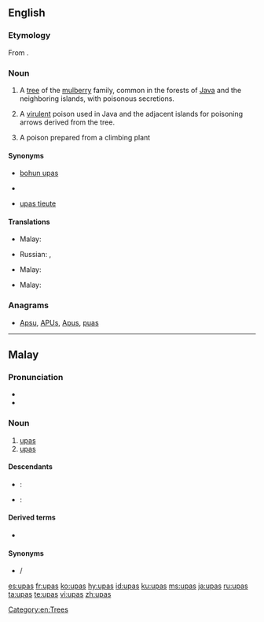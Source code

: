 ==English==
{{slim-wikipedia|lang=en}}

===Etymology===
From {{etyl|ms|en}} {{term|upas|lang=ms}}.

===Noun===
{{en-noun|-|es}}

# {{context|usually countable|botany|lang=en}} A [[tree]] {{taxlink|Antiaris toxicaria|species|noshow=1}} of the [[mulberry]] family, common in the forests of [[Java]] and the neighboring islands, with poisonous secretions.
# {{context|uncountable|lang=en}} A [[virulent]] poison used in Java and the adjacent islands for poisoning arrows derived from the tree.
# {{context|uncountable|lang=en}} A poison prepared from a climbing plant {{taxlink|Strychnos tieute|species|noshow=1}}

====Synonyms====
* {{sense|''Antiaris toxicaria''}} [[bohun upas]]
* {{sense|poison from ''Antiaris toxicaria''}}
* {{sense|poison from ''Strychnos tieute''}} [[upas tieute]]

====Translations====
{{trans-top|tree}}
* Malay: {{t|ms|pokok upas}}
{{trans-mid}}
* Russian: {{t+|ru|анча́р|m|sc=Cyrl}}, {{t|ru|упа́с|m|sc=Cyrl}}
{{trans-bottom}}
{{trans-top|poison from ''Antiaris toxicaria''}}
* Malay: {{t+|ms|upas}}
{{trans-mid}}
{{trans-bottom}}
{{trans-top|poison from ''Strychnos tieute''}}
* Malay: {{t+|ms|upas}}
{{trans-mid}}
{{trans-bottom}}

===Anagrams===
* [[Apsu#English|Apsu]], [[APUs#English|APUs]], [[Apus#English|Apus]], [[puas#English|puas]]

[[Category:en:Trees]]

----

==Malay==

===Pronunciation===
* {{IPA|/upas/|lang=ms}}
* {{rhymes|upas|pas|as|lang=ms}}

===Noun===
{{head|ms|noun}}

# [[#English|upas]] {{gloss|poison from Antiaris toxicaria}}
# [[#English|upas]] {{gloss|poison from Strychnos tieute}}

====Descendants====
{{top2}}
* {{etyl|en|-}}: {{l|en|upas}}
{{mid2}}
* {{etyl|ru|-}}: {{l|ru|упас|tr=upas}}
{{bottom}}

====Derived terms====
* {{l|ms|pokok upas}}

====Synonyms====
* {{l|ms|ipuh}} / {{l|ms|ipoh}}

[[es:upas]]
[[fr:upas]]
[[ko:upas]]
[[hy:upas]]
[[id:upas]]
[[ku:upas]]
[[ms:upas]]
[[ja:upas]]
[[ru:upas]]
[[ta:upas]]
[[te:upas]]
[[vi:upas]]
[[zh:upas]]